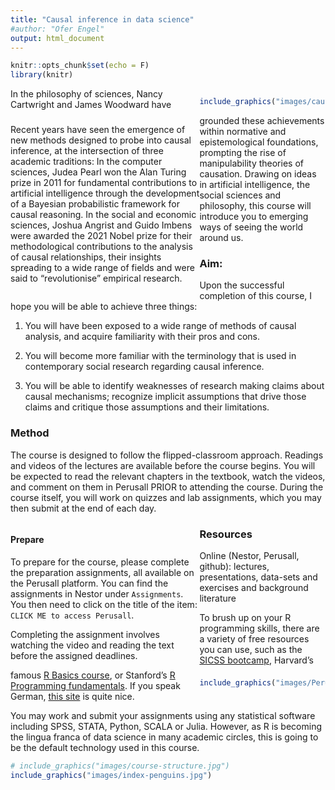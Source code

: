 ```yaml
---
title: "Causal inference in data science"
#author: "Ofer Engel"
output: html_document
---
```


<style>
.column-left{
  float: left;
  width: 60%;
  text-align: left;
}
.column-right{
  float: right;
  width: 40%;
  text-align: right;
  padding-left: 10px;
}

.column-full{
  float: none;
  width: 100%;
  text-align: left;
}


.RUsers {
  padding: 1em;
  background: aliceblue;
  color: black;
}



.SPSS {
  padding: 1em;
  background: whitesmoke;
  color: black;
}

</style>

```r
knitr::opts_chunk$set(echo = F)
library(knitr)
```


<div class="column-right">

```r
include_graphics("images/causalethno.png")
```

</div>


<div class="column-left">
Recent years have seen the emergence of new methods designed to probe into causal inference, at the intersection of three academic traditions: In the computer sciences, Judea Pearl won the Alan Turing prize in 2011 for fundamental contributions to artificial intelligence through the development of a Bayesian probabilistic framework for causal reasoning. In the social and economic sciences, Joshua Angrist and Guido Imbens were awarded the 2021 Nobel prize for their methodological contributions to the analysis of causal relationships, their insights spreading to a wide range of fields and were said to “revolutionise” empirical research. 

</div>



<div class="column-full">

In the philosophy of sciences, Nancy Cartwright and James Woodward have grounded these achievements within normative and epistemological foundations, prompting the rise of manipulability theories of causation. Drawing on ideas in artificial intelligence, the social sciences and philosophy, this course will introduce you to emerging ways of seeing the world around us.


### Aim: 

Upon the successful completion of this course, I hope you will be able to achieve three things:

1. You will have been exposed to a wide range of methods of causal analysis, and acquire familiarity with their pros and cons. 

2. You will become more familiar with the terminology that is used in contemporary social research regarding causal inference.
 
3. You will be able to identify weaknesses of research making claims about causal mechanisms; recognize implicit assumptions that drive those claims and critique those assumptions and their limitations. 


### Method

The course is designed to follow the flipped-classroom approach. Readings and videos of the lectures are available before the course begins. You will be expected to read the relevant chapters in the textbook, watch the videos, and comment on them in Perusall PRIOR to attending the course. 
During the course itself, you will work on quizzes and lab assignments, which you may then submit at the end of each day. 
</div>


<div class="column-left">

#### Prepare

To prepare for the course, please complete the preparation assignments, all available on the Perusall platform. You can find the assignments in Nestor under `Assignments`.  You then need to click on the title of the item: `CLICK ME to access Perusall`. 

Completing the assignment involves watching the video and reading the text before the assigned deadlines. 

</div>


<div class="column-right">
```r

include_graphics("images/Perusall.jpg")

```
</div>




### Resources

Online (Nestor, Perusall, github): lectures, presentations, data-sets and exercises and background literature

To brush up on your R programming skills, there are a variety of free resources you can use, such as the [SICSS bootcamp](https://sicss.io/boot_camp/), Harvard’s famous [R Basics course](https://www.edx.org/course/data-science-r-basics), or Stanford’s [R Programming fundamentals](https://www.edx.org/course/r-programming-fundamentals). If you speak German, [this site](https://shiny.lmes.uni-potsdam.de/startR/) is quite nice.

You may work and submit your assignments using any  statistical software including SPSS, STATA, Python, SCALA or Julia. However, as R is becoming the lingua franca of data science in many academic circles, this is going to be the default technology used in this course. 


```r

# include_graphics("images/course-structure.jpg")
include_graphics("images/index-penguins.jpg")

```


